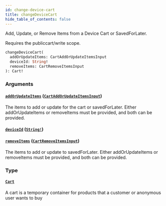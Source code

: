 ```yaml
---
id: change-device-cart
title: changeDeviceCart
hide_table_of_contents: false
---
```



Add, Update, or Remove Items from a Device Cart or SavedForLater.

Requires the publiccart/write scope.

```graphql
changeDeviceCart(
  addOrUpdateItems: CartAddOrUpdateItemsInput
  deviceId: String!
  removeItems: CartRemoveItemsInput
): Cart!
```


### Arguments

#### [`addOrUpdateItems`](#) ([`CartAddOrUpdateItemsInput`](/demand/api/graphql-storefront/reference/inputs/cart-add-or-update-items-input))

The items to add or update for the cart or savedForLater. Either
addOrUpdateItems or removeItems must be provided, and both can be provided.


#### [`deviceId`](#) ([`String!`](/demand/api/graphql-storefront/reference/scalars/string))




#### [`removeItems`](#) ([`CartRemoveItemsInput`](/demand/api/graphql-storefront/reference/inputs/cart-remove-items-input))

The items to add or update to savedForLater. Either addOrUpdateItems or
removeItems must be provided, and both can be provided.


### Type

#### [`Cart`](/demand/api/graphql-storefront/reference/objects/cart)

A cart is a temporary container for products that a customer or anonymous user wants to buy




